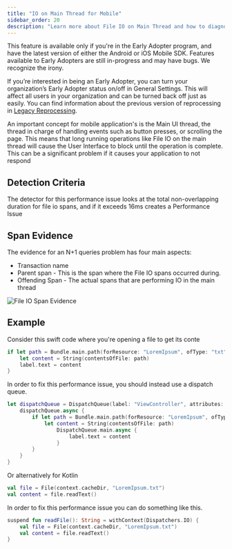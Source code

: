 ```yaml
---
title: "IO on Main Thread for Mobile"
sidebar_order: 20
description: "Learn more about File IO on Main Thread and how to diagnose and fix these issues."
---
```


<Note>

This feature is available only if you're in the Early Adopter program, and have the latest version of either the Android or iOS Mobile SDK. Features available to Early Adopters are still in-progress and may have bugs. We recognize the irony.

If you’re interested in being an Early Adopter, you can turn your organization’s Early Adopter status on/off in General Settings. This will affect all users in your organization and can be turned back off just as easily. You can find information about the previous version of reprocessing in [Legacy Reprocessing](#legacy-reprocessing).

</Note>

An important concept for mobile application's is the Main UI thread, the thread in charge of handling events such as button presses, or scrolling the page. This means that long running operations like File IO on the main thread will cause the User Interface to block until the operation is complete. This can be a significant problem if it causes your application to not respond

## Detection Criteria

The detector for this performance issue looks at the total non-overlapping duration for file io spans, and if it exceeds 16ms creates a Performance Issue

## Span Evidence

The evidence for an N+1 queries problem has four main aspects:

- Transaction name
- Parent span - This is the span where the File IO spans occurred during.
- Offending Span - The actual spans that are performing IO in the main thread

![File IO Span Evidence](file-io.png)

## Example

Consider this swift code where you're opening a file to get its conte

```swift
if let path = Bundle.main.path(forResource: "LoremIpsum", ofType: "txt") {
    let content = String(contentsOfFile: path)
    label.text = content
}
```

In order to fix this performance issue, you should instead use a dispatch queue.

```swift
let dispatchQueue = DispatchQueue(label: "ViewController", attributes: .concurrent) {
    dispatchQueue.async {
        if let path = Bundle.main.path(forResource: "LoremIpsum", ofType: "txt") {
            let content = String(contentsOfFile: path)
                DispatchQueue.main.async {
                    label.text = content
                }
        }
    }
}
```

Or alternatively for Kotlin

```kotlin
val file = File(context.cacheDir, "LoremIpsum.txt")
val content = file.readText()
```

In order to fix this performance issue you can do something like this.

```kotlin
suspend fun readFile(): String = withContext(Dispatchers.IO) {
    val file = File(context.cacheDir, "LoremIpsum.txt")
    val content = file.readText()
}
```
